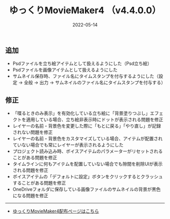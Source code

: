 ﻿---
title: ゆっくりMovieMaker4  （v4.4.0.0）
date: 2022-05-14
tags: [YMM4,お知らせ]
---
## 追加
- Psdファイルを立ち絵アイテムとして扱えるようにした（Psd立ち絵）
- Psdファイルを画像アイテムとして扱えるようにした
- サムネイル保存時、ファイル名にタイムスタンプを付与するようにした（設定 → 全般 → 出力 → サムネイルのファイル名にタイムスタンプを付与する）
## 修正
- 「喋るときのみ表示」を有効化している立ち絵に「背景塗りつぶし」エフェクトを適用している場合、立ち絵非表示時にドットが表示される問題を修正
- レイヤーの名前・背景色を変更した際に「もとに戻る」「やり直し」が記録されない問題を修正
- レイヤーの名前・背景色をカスタマイズしている場合、アイテムが配置されていない場合でも常にレイヤーが表示されるようにした
- プロジェクト読み込み時、ボイスアイテムのパラメーターがリセットされることがある問題を修正
- タイムラインに何もアイテムを配置していない場合でも隙間を削除UIが表示される問題を修正
- ボイスアイテムの「デフォルトに設定」ボタンをクリックするとクラッシュすることがある問題を修正
- OneDriveフォルダに保存している画像ファイルのサムネイルの背景が黒色になる問題を修正

---

- [ゆっくりMovieMaker4配布ページはこちら](/ymm4/)